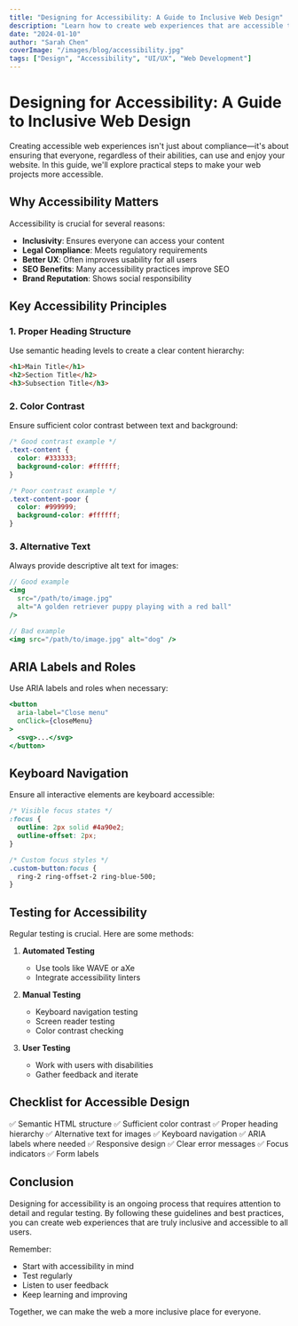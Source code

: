 ```yaml
---
title: "Designing for Accessibility: A Guide to Inclusive Web Design"
description: "Learn how to create web experiences that are accessible to everyone, regardless of their abilities"
date: "2024-01-10"
author: "Sarah Chen"
coverImage: "/images/blog/accessibility.jpg"
tags: ["Design", "Accessibility", "UI/UX", "Web Development"]
---
```


# Designing for Accessibility: A Guide to Inclusive Web Design

Creating accessible web experiences isn't just about compliance—it's about ensuring that everyone, regardless of their abilities, can use and enjoy your website. In this guide, we'll explore practical steps to make your web projects more accessible.

## Why Accessibility Matters

Accessibility is crucial for several reasons:

- **Inclusivity**: Ensures everyone can access your content
- **Legal Compliance**: Meets regulatory requirements
- **Better UX**: Often improves usability for all users
- **SEO Benefits**: Many accessibility practices improve SEO
- **Brand Reputation**: Shows social responsibility

## Key Accessibility Principles

### 1. Proper Heading Structure

Use semantic heading levels to create a clear content hierarchy:

```html
<h1>Main Title</h1>
<h2>Section Title</h2>
<h3>Subsection Title</h3>
```

### 2. Color Contrast

Ensure sufficient color contrast between text and background:

```css
/* Good contrast example */
.text-content {
  color: #333333;
  background-color: #ffffff;
}

/* Poor contrast example */
.text-content-poor {
  color: #999999;
  background-color: #ffffff;
}
```

### 3. Alternative Text

Always provide descriptive alt text for images:

```jsx
// Good example
<img
  src="/path/to/image.jpg"
  alt="A golden retriever puppy playing with a red ball"
/>

// Bad example
<img src="/path/to/image.jpg" alt="dog" />
```

## ARIA Labels and Roles

Use ARIA labels and roles when necessary:

```jsx
<button
  aria-label="Close menu"
  onClick={closeMenu}
>
  <svg>...</svg>
</button>
```

## Keyboard Navigation

Ensure all interactive elements are keyboard accessible:

```css
/* Visible focus states */
:focus {
  outline: 2px solid #4a90e2;
  outline-offset: 2px;
}

/* Custom focus styles */
.custom-button:focus {
  ring-2 ring-offset-2 ring-blue-500;
}
```

## Testing for Accessibility

Regular testing is crucial. Here are some methods:

1. **Automated Testing**
   - Use tools like WAVE or aXe
   - Integrate accessibility linters

2. **Manual Testing**
   - Keyboard navigation testing
   - Screen reader testing
   - Color contrast checking

3. **User Testing**
   - Work with users with disabilities
   - Gather feedback and iterate

## Checklist for Accessible Design

✅ Semantic HTML structure
✅ Sufficient color contrast
✅ Proper heading hierarchy
✅ Alternative text for images
✅ Keyboard navigation
✅ ARIA labels where needed
✅ Responsive design
✅ Clear error messages
✅ Focus indicators
✅ Form labels

## Conclusion

Designing for accessibility is an ongoing process that requires attention to detail and regular testing. By following these guidelines and best practices, you can create web experiences that are truly inclusive and accessible to all users.

Remember:
- Start with accessibility in mind
- Test regularly
- Listen to user feedback
- Keep learning and improving

Together, we can make the web a more inclusive place for everyone.
